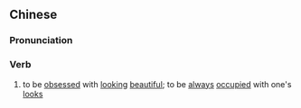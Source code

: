 {{also|贪靓}}
==Chinese==
{{zh-forms|s=贪靓}}

===Pronunciation===
{{zh-pron
|c=taam1 leng3
|cat=v
}}

===Verb===
{{zh-verb}}

# {{lb|zh|Cantonese}} to be [[obsess]]ed with [[look]]ing [[beautiful]]; to be [[always]] [[occupy|occupied]] with one's [[look]]s
